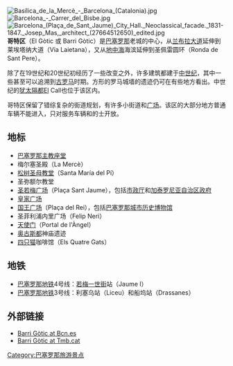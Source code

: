 [[File:Basílica_de_la_Mercè_-_Barcelona_(Catalonia).jpg|thumb]]
[[File:Barcelona_-_Carrer_del_Bisbe.jpg|thumb]]
[[File:Barcelona_(Plaça_de_Sant_Jaume)_City_Hall._Neoclassical_facade._1831-1847._Josep_Mas,_architect_(27664512650)_edited.jpg|thumb]]
'''哥特区'''（El Gòtic 或 Barri Gòtic）是[[巴塞罗那|巴塞罗那]]老城的中心，从[[兰布拉大道|兰布拉大道]]延伸到莱埃塔纳大道（Via Laietana），又从[[地中海|地中海]]海滨延伸到圣佩雷圆环（Ronda de Sant Pere）。

除了在19世纪和20世纪初经历了一些改变之外，许多建筑都建于[[中世纪|中世纪]]，其中一些甚至可以追溯到[[古罗马|古罗马]]时期。方形的罗马城墙的遗迹仍可在有些地方看出。中世纪的[[犹太区|犹太隔都]]El Call也位于该区内。

哥特区保留了错综复杂的街道规划，有许多小街道和[[广场|广场]]。该区的大部分地方普通车辆不能进入，只对服务车辆和的士开放。

== 地标 ==
* [[巴塞罗那主教座堂|巴塞罗那主教座堂]]
* 梅尔塞圣殿（La Mercè）
* [[松树圣母教堂|松树圣母教堂]]（Santa María del Pí）
* 圣弥额尔教堂
* [[圣若梅广场|圣若梅广场]]（Plaça Sant Jaume），包括[[市政厅|市政厅]]和[[加泰罗尼亚自治区政府|加泰罗尼亚自治区政府]]
* [[皇家广场_(巴塞罗那)|皇家广场]]
* [[国王广场_(巴塞罗那)|国王广场]]（Plaça del Rei），包括[[巴塞罗那城市历史博物馆|巴塞罗那城市历史博物馆]]
* 圣菲利浦内里广场（Felip Neri）
* [[天使门|天使门]]（Portal de l'Àngel）
* [[奥古斯都|奥古斯都]]神庙遗迹
* [[四只猫|四只猫]]咖啡馆（Els Quatre Gats）

== 地铁 ==
* [[巴塞罗那地铁|巴塞罗那地铁]]4号线：[[海梅一世|若梅一世街]]站（Jaume I）
* [[巴塞罗那地铁|巴塞罗那地铁]]3号线：利塞乌站（Liceu）和船坞站（Drassanes）

== 外部链接 ==
* [http://www.bcn.es/turisme/catala/turisme/llocs/13_0.htm Barri Gòtic at Bcn.es]{{Wayback|url=http://www.bcn.es/turisme/catala/turisme/llocs/13_0.htm |date=20100105123612 }}
* [https://web.archive.org/web/20110706214439/http://www.barcelonabusturistic.cat/web/guest/rutes?p_p_id=Rutes_WAR_tmbrutesportlet&_Rutes_WAR_tmbrutesportlet_ACTION=GO_TO_POI&_Rutes_WAR_tmbrutesportlet_poiId=PARADA_BARRI_GOTIC Barri Gòtic at Tmb.cat]

{{coord|41|22|58|N|2|10|37|E|type:city(50000)_region:ES-CT_source:dewiki|display=title}}

[[Category:巴塞罗那旅游景点|Category:巴塞罗那旅游景点]]